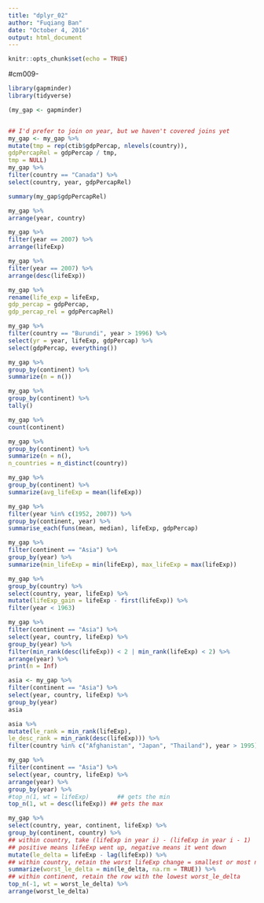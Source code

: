 ```yaml
---
title: "dplyr_02"
author: "Fuqiang Ban"
date: "October 4, 2016"
output: html_document
---
```


```r
knitr::opts_chunk$set(echo = TRUE)
```
#cm009-
```r
library(gapminder)
library(tidyverse)

(my_gap <- gapminder)


## I'd prefer to join on year, but we haven't covered joins yet
my_gap <- my_gap %>%
mutate(tmp = rep(ctib$gdpPercap, nlevels(country)),
gdpPercapRel = gdpPercap / tmp,
tmp = NULL)
my_gap %>%
filter(country == "Canada") %>%
select(country, year, gdpPercapRel)

summary(my_gap$gdpPercapRel)

my_gap %>%
arrange(year, country)

my_gap %>%
filter(year == 2007) %>%
arrange(lifeExp)

my_gap %>%
filter(year == 2007) %>%
arrange(desc(lifeExp))

my_gap %>%
rename(life_exp = lifeExp,
gdp_percap = gdpPercap,
gdp_percap_rel = gdpPercapRel)

my_gap %>%
filter(country == "Burundi", year > 1996) %>%
select(yr = year, lifeExp, gdpPercap) %>%
select(gdpPercap, everything())

my_gap %>%
group_by(continent) %>%
summarize(n = n())

my_gap %>%
group_by(continent) %>%
tally()

my_gap %>%
count(continent)

my_gap %>%
group_by(continent) %>%
summarize(n = n(),
n_countries = n_distinct(country))

my_gap %>%
group_by(continent) %>%
summarize(avg_lifeExp = mean(lifeExp))

my_gap %>%
filter(year %in% c(1952, 2007)) %>%
group_by(continent, year) %>%
summarise_each(funs(mean, median), lifeExp, gdpPercap)

my_gap %>%
filter(continent == "Asia") %>%
group_by(year) %>%
summarize(min_lifeExp = min(lifeExp), max_lifeExp = max(lifeExp))

my_gap %>%
group_by(country) %>%
select(country, year, lifeExp) %>%
mutate(lifeExp_gain = lifeExp - first(lifeExp)) %>%
filter(year < 1963)

my_gap %>%
filter(continent == "Asia") %>%
select(year, country, lifeExp) %>%
group_by(year) %>%
filter(min_rank(desc(lifeExp)) < 2 | min_rank(lifeExp) < 2) %>%
arrange(year) %>%
print(n = Inf)

asia <- my_gap %>%
filter(continent == "Asia") %>%
select(year, country, lifeExp) %>%
group_by(year)
asia

asia %>%
mutate(le_rank = min_rank(lifeExp),
le_desc_rank = min_rank(desc(lifeExp))) %>%
filter(country %in% c("Afghanistan", "Japan", "Thailand"), year > 1995)

my_gap %>%
filter(continent == "Asia") %>%
select(year, country, lifeExp) %>%
arrange(year) %>%
group_by(year) %>%
#top_n(1, wt = lifeExp)        ## gets the min
top_n(1, wt = desc(lifeExp)) ## gets the max

my_gap %>%
select(country, year, continent, lifeExp) %>%
group_by(continent, country) %>%
## within country, take (lifeExp in year i) - (lifeExp in year i - 1)
## positive means lifeExp went up, negative means it went down
mutate(le_delta = lifeExp - lag(lifeExp)) %>%
## within country, retain the worst lifeExp change = smallest or most negative
summarize(worst_le_delta = min(le_delta, na.rm = TRUE)) %>%
## within continent, retain the row with the lowest worst_le_delta
top_n(-1, wt = worst_le_delta) %>%
arrange(worst_le_delta)





```

